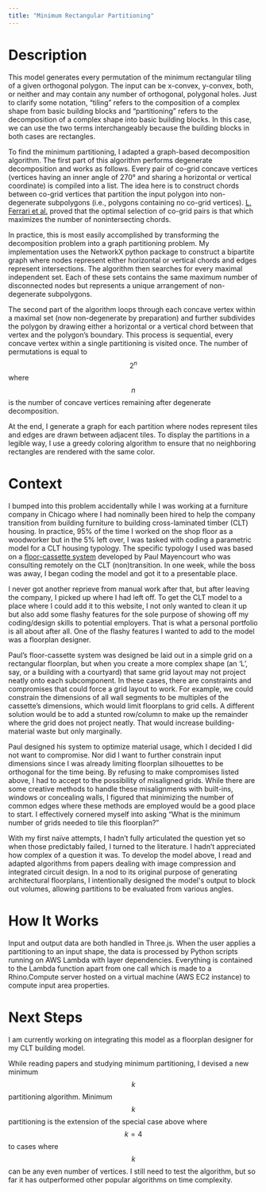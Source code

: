 ```yaml
---
title: "Minimum Rectangular Partitioning" 
---
```

# **Description** 
This model generates every permutation of the minimum rectangular tiling of a given orthogonal polygon. The input can be x-convex, y-convex, both, or neither and may contain any number of orthogonal, polygonal holes. Just to clarify some notation, “tiling” refers to the composition of a complex shape from basic building blocks and “partitioning” refers to the decomposition of a complex shape into basic building blocks. In this case, we can use the two terms interchangeably because the building blocks in both cases are rectangles. 

To find the minimum partitioning, I adapted a graph-based decomposition algorithm. The first part of this algorithm performs degenerate decomposition and works as follows. Every pair of co-grid concave vertices (vertices having an inner angle of 270° and sharing a horizontal or vertical coordinate) is compiled into a list. The idea here is to construct chords between co-grid vertices that partition the input polygon into non-degenerate subpolygons (i.e., polygons containing no co-grid vertices). [L. Ferrari et al.]( https://www.sciencedirect.com/science/article/pii/0734189X84901397) proved that the optimal selection of co-grid pairs is that which maximizes the number of nonintersecting chords. 

In practice, this is most easily accomplished by transforming the decomposition problem into a graph partitioning problem. My implementation uses the NetworkX python package to construct a bipartite graph where nodes represent either horizontal or vertical chords and edges represent intersections. The algorithm then searches for every maximal independent set. Each of these sets contains the same maximum number of disconnected nodes but represents a unique arrangement of non-degenerate subpolygons. 

The second part of the algorithm loops through each concave vertex within a maximal set (now non-degenerate by preparation) and further subdivides the polygon by drawing either a horizontal or a vertical chord between that vertex and the polygon’s boundary. This process is sequential, every concave vertex within a single partitioning is visited once. The number of permutations is equal to $$2^n$$ where $$n$$ is the number of concave vertices remaining after degenerate decomposition. 

At the end, I generate a graph for each partition where nodes represent tiles and edges are drawn between adjacent tiles. To display the partitions in a legible way, I use a greedy coloring algorithm to ensure that no neighboring rectangles are rendered with the same color. 

# **Context**
I bumped into this problem accidentally while I was working at a furniture company in Chicago where I had nominally been hired to help the company transition from building furniture to building cross-laminated timber (CLT) housing. In practice, 95% of the time I worked on the shop floor as a woodworker but in the 5% left over, I was tasked with coding a parametric model for a CLT housing typology. The specific typology I used was based on a [floor-cassette system]( https://paulmayencourt.com/lowcarbon-timber-design ) developed by Paul Mayencourt who was consulting remotely on the CLT (non)transition. In one week, while the boss was away, I began coding the model and got it to a presentable place. 

I never got another reprieve from manual work after that, but after leaving the company, I picked up where I had left off. To get the CLT model to a place where I could add it to this website, I not only wanted to clean it up but also add some flashy features for the sole purpose of showing off my coding/design skills to potential employers. That is what a personal portfolio is all about after all. One of the flashy features I wanted to add to the model was a floorplan designer. 

Paul’s floor-cassette system was designed be laid out in a simple grid on a rectangular floorplan, but when you create a more complex shape (an ‘L’, say, or a building with a courtyard) that same grid layout may not project neatly onto each subcomponent. In these cases, there are constraints and compromises that could force a grid layout to work. For example, we could constrain the dimensions of all wall segments to be multiples of the cassette’s dimensions, which would limit floorplans to grid cells. A different solution would be to add a stunted row/column to make up the remainder where the grid does not project neatly. That would increase building-material waste but only marginally. 

Paul designed his system to optimize material usage, which I decided I did not want to compromise. Nor did I want to further constrain input dimensions since I was already limiting floorplan silhouettes to be orthogonal for the time being. By refusing to make compromises listed above, I had to accept to the possibility of misaligned grids. While there are some creative methods to handle these misalignments with built-ins, windows or concealing walls, I figured that minimizing the number of common edges where these methods are employed would be a good place to start. I effectively cornered myself into asking “What is the minimum number of grids needed to tile this floorplan?” 

With my first naïve attempts, I hadn’t fully articulated the question yet so when those predictably failed, I turned to the literature. I hadn’t appreciated how complex of a question it was. To develop the model above, I read and adapted algorithms from papers dealing with image compression and integrated circuit design. In a nod to its original purpose of generating architectural floorplans, I intentionally designed the model's output to block out volumes, allowing partitions to be evaluated from various angles.

# **How It Works**
Input and output data are both handled in Three.js. When the user applies a partitioning to an input shape, the data is processed by Python scripts running on AWS Lambda with layer dependencies. Everything is contained to the Lambda function apart from one call which is made to a Rhino.Compute server hosted on a virtual machine (AWS EC2 instance) to compute input area properties. 

# **Next Steps**
I am currently working on integrating this model as a floorplan designer for my CLT building model. 

While reading papers and studying minimum partitioning, I devised a new minimum $$k$$ partitioning algorithm. Minimum $$k$$ partitioning is the extension of the special case above where $$k=4$$ to cases where $$k$$ can be any even number of vertices. I still need to test the algorithm, but so far it has outperformed other popular algorithms on time complexity. 
